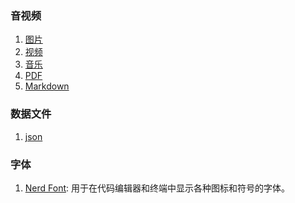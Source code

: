 ### 音视频

1. [图片](./files/image.mdx)
2. [视频](./files/video.mdx)
3. [音乐](./files/mp3.mdx)
4. [PDF](./files/pdf.mdx)
5. [Markdown](./files/Markdown.mdx)

### 数据文件

1. [json](./files/json.mdx)

### 字体

1. [Nerd Font](./files/Nerd-font.mdx): 用于在代码编辑器和终端中显示各种图标和符号的字体。
